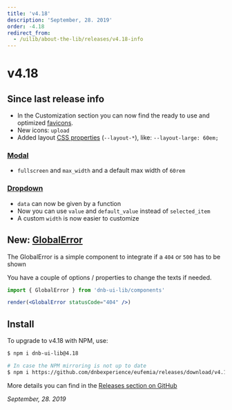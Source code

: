 ```yaml
---
title: 'v4.18'
description: 'September, 28. 2019'
order: -4.18
redirect_from:
  - /uilib/about-the-lib/releases/v4.18-info
---
```


# v4.18

## Since last release info

- In the Customization section you can now find the ready to use and optimized [favicons](/uilib/usage/customisation#favicon-and-manifest).
- New icons: `upload`
- Added layout [CSS properties](/uilib/usage/layout#sizing) (`--layout-*`), like: `--layout-large: 60em;`

### [Modal](/uilib/components/modal)

- `fullscreen` and `max_width` and a default max width of `60rem`

### [Dropdown](/uilib/components/dropdown)

- `data` can now be given by a function
- Now you can use `value` and `default_value` instead of `selected_item`
- A custom `width` is now easier to customize

## New: [GlobalError](/uilib/components/global-error)

The GlobalError is a simple component to integrate if a `404` or `500` has to be shown

You have a couple of options / properties to change the texts if needed.

```jsx
import { GlobalError } from 'dnb-ui-lib/components'

render(<GlobalError statusCode="404" />)
```

## Install

To upgrade to v4.18 with NPM, use:

```bash
$ npm i dnb-ui-lib@4.18

# In case the NPM mirroring is not up to date
$ npm i https://github.com/dnbexperience/eufemia/releases/download/v4.18.0/dnb-ui-lib-4.18.0.tgz
```

More details you can find in the [Releases section on GitHub](https://github.com/dnbexperience/eufemia/releases)

_September, 28. 2019_
